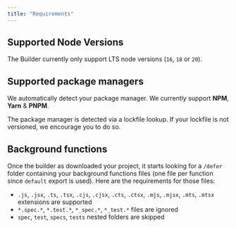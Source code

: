 ```yaml
---
title: "Requirements"
---
```


## Supported Node Versions

The Builder currently only support LTS node versions (`16`, `18` or `20`).

## Supported package managers

We automatically detect your package manager. We currently support **NPM**, **Yarn** & **PNPM**.

The package manager is detected via a lockfile lookup. If your lockfile is not versioned, we encourage you to do so.

## Background functions

Once the builder as downloaded your project, it starts looking for a `/defer` folder containing your
  background functions files (one file per function since `default` export is used).
Here are the requirements for those files:

- `.js`, `.jsx`, `.ts`, `.tsx`, `.cjs`, `.cjsx`, `.cts`, `.ctsx`, `.mjs`, `.mjsx`, `.mts`, `.mtsx` extensions are supported
- `*.spec.*`, `*.test.*`, `*_spec.*`, `*_test.*` files are ignored
- `spec`, `test`, `specs`, `tests` nested folders are skipped
